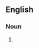 ==English==

===Noun===
{{head|en|noun plural form|head=[[standard]] [[ruler]]s}}

# {{plural of|standard ruler|lang=en}}